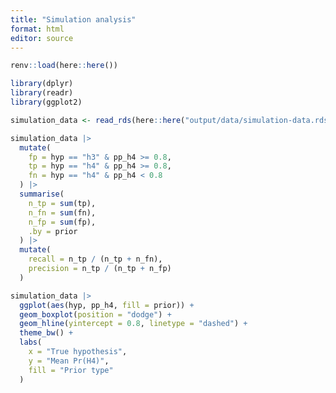 ```yaml
---
title: "Simulation analysis"
format: html
editor: source
---
```


```r
renv::load(here::here())

library(dplyr)
library(readr)
library(ggplot2)
```

```r
simulation_data <- read_rds(here::here("output/data/simulation-data.rds"))
```

```r
simulation_data |>
  mutate(
    fp = hyp == "h3" & pp_h4 >= 0.8,
    tp = hyp == "h4" & pp_h4 >= 0.8,
    fn = hyp == "h4" & pp_h4 < 0.8
  ) |>
  summarise(
    n_tp = sum(tp),
    n_fn = sum(fn), 
    n_fp = sum(fp),
    .by = prior
  ) |>
  mutate(
    recall = n_tp / (n_tp + n_fn),
    precision = n_tp / (n_tp + n_fp)
  )
```

```r
simulation_data |>
  ggplot(aes(hyp, pp_h4, fill = prior)) + 
  geom_boxplot(position = "dodge") + 
  geom_hline(yintercept = 0.8, linetype = "dashed") +
  theme_bw() + 
  labs(
    x = "True hypothesis", 
    y = "Mean Pr(H4)",
    fill = "Prior type"
  )
```